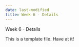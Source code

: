 ```yaml
---
date: last-modified
title: Week 6 - Details
---
```


Week 6 - Details

This is a template file.  Have at it!
